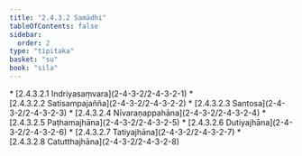 ```yaml
---
title: "2.4.3.2 Samādhi"
tableOfContents: false
sidebar:
  order: 2
type: "tipitaka"
basket: "su"
book: "sila"
---
```



<DynamicBreadcrumb />



<TableOfContents book="sila" section="2.4.3.2">
* [2.4.3.2.1 Indriyasaṃvara](2-4-3-2/2-4-3-2-1)
* [2.4.3.2.2 Satisampajañña](2-4-3-2/2-4-3-2-2)
* [2.4.3.2.3 Santosa](2-4-3-2/2-4-3-2-3)
* [2.4.3.2.4 Nīvaraṇappahāna](2-4-3-2/2-4-3-2-4)
* [2.4.3.2.5 Paṭhamajhāna](2-4-3-2/2-4-3-2-5)
* [2.4.3.2.6 Dutiyajhāna](2-4-3-2/2-4-3-2-6)
* [2.4.3.2.7 Tatiyajhāna](2-4-3-2/2-4-3-2-7)
* [2.4.3.2.8 Catutthajhāna](2-4-3-2/2-4-3-2-8)
</TableOfContents>